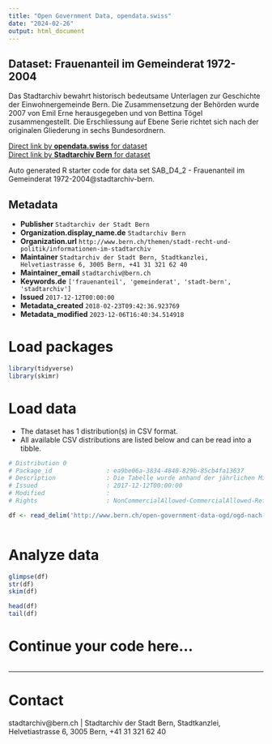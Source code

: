 ```yaml
---
title: "Open Government Data, opendata.swiss"
date: "2024-02-26"
output: html_document
---
```


## Dataset: Frauenanteil im Gemeinderat 1972-2004

Das Stadtarchiv bewahrt historisch bedeutsame Unterlagen zur Geschichte der Einwohnergemeinde Bern. Die Zusammensetzung der Behörden wurde 2007 von Emil Erne herausgegeben und von Bettina Tögel zusammengestellt. Die Erschliessung auf Ebene Serie richtet sich nach der originalen Gliederung in sechs Bundesordnern.

[Direct link by **opendata.swiss** for dataset](https://opendata.swiss/de/dataset/de-frauenanteil-im-gemeinderat-1972-2004)<br>
[Direct link by **Stadtarchiv Bern** for dataset](http://www.bern.ch/open-government-data-ogd/ogd-nach-themen/stadtarchiv-ogd)

Auto generated R starter code for data set SAB_D4_2 - Frauenanteil im Gemeinderat 1972-2004@stadtarchiv-bern.

## Metadata

- **Publisher** `Stadtarchiv der Stadt Bern`
- **Organization.display_name.de** `Stadtarchiv Bern`
- **Organization.url** `http://www.bern.ch/themen/stadt-recht-und-politik/informationen-im-stadtarchiv`
- **Maintainer** `Stadtarchiv der Stadt Bern, Stadtkanzlei, Helvetiastrasse 6, 3005 Bern, +41 31 321 62 40`
- **Maintainer_email** `stadtarchiv@bern.ch`
- **Keywords.de** `['frauenanteil', 'gemeinderat', 'stadt-bern', 'stadtarchiv']`
- **Issued** `2017-12-12T00:00:00`
- **Metadata_created** `2018-02-23T09:42:36.923769`
- **Metadata_modified** `2023-12-06T16:40:34.514918`


# Load packages

```r

library(tidyverse)
library(skimr)

```

# Load data

-   The dataset has 1 distribution(s) in CSV format.
-   All available CSV distributions are listed below and can be read into a tibble.

```r

# Distribution 0
# Package_id               : ea9be06a-3834-4840-829b-85cb4fa13637
# Description              : Die Tabelle wurde anhand der jährlichen Mitgliederlisten des Stadtrates (Gemeinderat/ Mitglieder) erstellt, wo die benutzten Quellen im einzelnen aufgeführt sind. die Gemeindewahlen fanden üblicherweise im Dezember des Vorjahres statt.
# Issued                   : 2017-12-12T00:00:00
# Modified                 : 
# Rights                   : NonCommercialAllowed-CommercialAllowed-ReferenceRequired

df <- read_delim('http://www.bern.ch/open-government-data-ogd/ogd-nach-themen/stadtarchiv-ogd/download-zusammensetzung_der_behoerden_1832_bis_2005-ogd/frauenanteil-im-gemeinderat-1972-bis-2004.txt/download')



```

# Analyze data

```r

glimpse(df)
str(df)
skim(df)

head(df)
tail(df)

```

# Continue your code here...

```r

```

------------------------------------------------------------------------

# Contact

stadtarchiv@bern.ch | Stadtarchiv der Stadt Bern, Stadtkanzlei, Helvetiastrasse 6, 3005 Bern, +41 31 321 62 40
